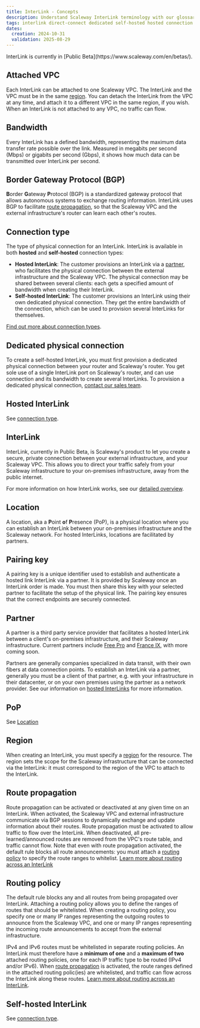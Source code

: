 ```yaml
---
title: InterLink - Concepts
description: Understand Scaleway InterLink terminology with our glossary of the core concepts underpinning this product. Learn about key features, architecture, and workflows.
tags: interlink direct-connect dedicated self-hosted hosted connection
dates:
  creation: 2024-10-31
  validation: 2025-08-29
---
```



<Message type="note">
InterLink is currently in [Public Beta](https://www.scaleway.com/en/betas/).
</Message>

## Attached VPC

Each InterLink can be attached to one Scaleway VPC. The InterLink and the VPC must be in the same [region](#region). You can detach the InterLink from the VPC at any time, and attach it to a different VPC in the same region, if you wish. When an InterLink is not attached to any VPC, no traffic can flow.

## Bandwidth

Every InterLink has a defined bandwidth, representing the maximum data transfer rate possible over the link. Measured in megabits per second (Mbps) or gigabits per second (Gbps), it shows how much data can be transmitted over InterLink per second.

## Border Gateway Protocol (BGP)

**B**order **G**ateway **P**rotocol (BGP) is a standardized gateway protocol that allows autonomous systems to exchange routing information. InterLink uses BGP to facilitate [route propagation](#route-propagation), so that the Scaleway VPC and the external infrastructure's router can learn each other's routes.

## Connection type

The type of physical connection for an InterLink. InterLink is available in both **hosted** and **self-hosted** connection types:

- **Hosted InterLink**:  The customer provisions an InterLink via a [partner](#partner), who facilitates the physical connection between the external infrastructure and the Scaleway VPC. The physical connection may be shared between several clients: each gets a specified amount of bandwidth when creating their InterLink.
- **Self-hosted InterLink**: The customer provisions an InterLink using their own dedicated physical connection. They get the entire bandwidth of the connection, which can be used to provision several InterLinks for themselves.

[Find out more about connection types](/interlink/reference-content/overview/#types-of-interlink).

## Dedicated physical connection

To create a self-hosted InterLink, you must first provision a dedicated physical connection between your router and Scaleway's router. You get sole use of a single InterLink port on Scaleway's router, and can use connection and its bandwidth to create several InterLinks. To provision a dedicated physical connection, [contact our sales team](https://www.scaleway.com/en/contact-sales/).

## Hosted InterLink

See [connection type](#connection-type).

## InterLink

InterLink, currently in Public Beta, is Scaleway's product to let you create a secure, private connection between your external infrastructure, and your Scaleway VPC. This allows you to direct your traffic safely from your Scaleway infrastructure to your on-premises infrastructure, away from the public internet.

<Lightbox image={scalewayInterlinkDiagSimple} alt="A diagram shows how a Scaleway VPC, to the left, can be attached to an InterLink, which then connects to external customer infrastructure." />

For more information on how InterLink works, see our [detailed overview](/interlink/reference-content/overview/).

## Location

A location, aka a **P**oint **o**f **P**resence (PoP), is a physical location where you can establish an InterLink between your on-premises infrastructure and the Scaleway network. For hosted InterLinks, locations are facilitated by partners.

## Pairing key

A pairing key is a unique identifier used to establish and authenticate a hosted link InterLink via a partner. It is provided by Scaleway once an InterLink order is made. You must then share this key with your selected partner to facilitate the setup of the physical link. The pairing key ensures that the correct endpoints are securely connected.

## Partner

A partner is a third party service provider that facilitates a hosted InterLink between a client's on-premises infrastructure, and their Scaleway infrastructure. Current partners include [Free Pro](https://pro.free.fr/) and [France IX](https://www.franceix.net), with more coming soon.

Partners are generally companies specialized in data transit, with their own fibers at data connection points. To establish an InterLink via a partner, generally you must be a client of that partner, e.g. with your infrastructure in their datacenter, or on your own premises using the partner as a network provider. See our information on [hosted InterLinks](/interlink/reference-content/overview/#hosted-interlinks) for more information.

## PoP

See [Location](#location)

## Region

When creating an InterLink, you must specify a [region](/vpc/concepts/#region-and-availability-zone) for the resource. The region sets the scope for the Scaleway infrastructure that can be connected via the InterLink: it must correspond to the region of the VPC to attach to the InterLink.

## Route propagation

Route propagation can be activated or deactivated at any given time on an InterLink. When activated, the Scaleway VPC and external infrastructure communicate via BGP sessions to dynamically exchange and update information about their routes. Route propagation must be activated to allow traffic to flow over the InterLink. When deactivated, all pre-learned/announced routes are removed from the VPC's route table, and traffic cannot flow. Note that even with route propagation activated, the default rule blocks all route announcements: you must attach a [routing policy](#routing-policy) to specify the route ranges to whitelist. [Learn more about routing across an InterLink](/interlink/reference-content/overview/#routing-across-an-interLink)

## Routing policy

The default rule blocks any and all routes from being propagated over InterLink. Attaching a routing policy allows you to define the ranges of routes that should be whitelisted. When creating a routing policy, you specify one or many IP ranges representing the outgoing routes to announce from the Scaleway VPC, and one or many IP ranges representing the incoming route announcements to accept from the external infrastructure. 

IPv4 and IPv6 routes must be whitelisted in separate routing policies. An InterLink must therefore have a **minimum of one** and a **maximum of two** attached routing policies, one for each IP traffic type to be routed (IPv4 and/or IPv6). When [route propagation](#route-propagation) is activated, the route ranges defined in the attached routing polic(ies) are whitelisted, and traffic can flow across the InterLink along these routes. [Learn more about routing across an InterLink](/interlink/reference-content/overview/#routing-across-an-interLink).

## Self-hosted InterLink

See [connection type](#connection-type).